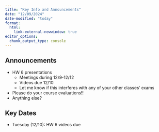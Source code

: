 ```yaml
---
title: "Key Info and Announcements"
date: "12/09/2024"
date-modified: "today"
format: 
  html:
    link-external-newwindow: true
editor_options: 
  chunk_output_type: console
---
```


## Announcements

-   HW 6 presentations
    -   Meetings during 12/9-12/12
    -   Videos due 12/10
    -   Let me know if this interferes with any of your other classes' exams
-   Please do your course evaluations!!
-   Anything else?

## Key Dates

-   Tuesday (12/10): HW 6 videos due

